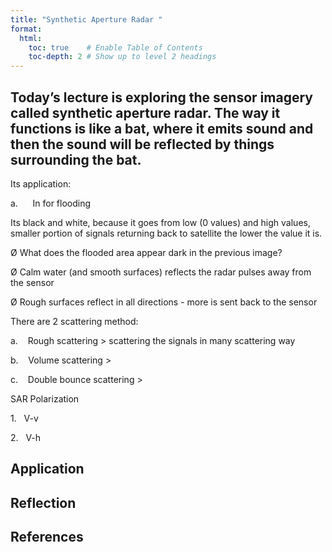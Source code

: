 ```yaml
---
title: "Synthetic Aperture Radar "
format:
  html:
    toc: true    # Enable Table of Contents
    toc-depth: 2 # Show up to level 2 headings
---
```


## Today’s lecture is exploring the sensor imagery called synthetic aperture radar. The way it functions is like a bat, where it emits sound and then the sound will be reflected by things surrounding the bat.

Its application:

a.      In for flooding

Its black and white, because it goes from low (0 values) and high values, smaller portion of signals returning back to satellite the lower the value it is.

Ø What does the flooded area appear dark in the previous image?

Ø Calm water (and smooth surfaces) reflects the radar pulses away from the sensor

Ø Rough surfaces reflect in all directions - more is sent back to the sensor

There are 2 scattering method:

a.    Rough scattering \> scattering the signals in many scattering way

b.    Volume scattering \>

c.    Double bounce scattering \>

SAR Polarization

1.   V-v

2.   V-h

## Application

## Reflection

## References
